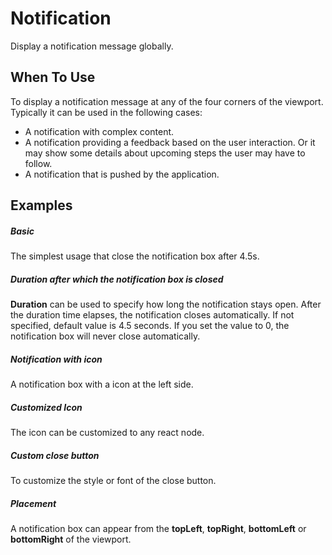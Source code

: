 
<Meta
    title="Design System/Feedback/Notification"
    argTypes={NotificationArgTypes}
/>

# Notification

Display a notification message globally.

## When To Use
To display a notification message at any of the four corners of the viewport. Typically it can be used in the following cases:
* A notification with complex content.
* A notification providing a feedback based on the user interaction. Or it may show some details about upcoming steps the user may have to follow.
* A notification that is pushed by the application.

## Examples

##### Basic
The simplest usage that close the notification box after 4.5s.

<CustomCanvas content={Exemples.Basic} source={Sources.Basic} />

##### Duration after which the notification box is closed
**Duration** can be used to specify how long the notification stays open. After the duration time elapses, the notification closes automatically. If not specified, default value is 4.5 seconds. If you set the value to 0, the notification box will never close automatically.

<CustomCanvas content={Exemples.Duration} source={Sources.Duration} />

##### Notification with icon
A notification box with a icon at the left side.

<CustomCanvas content={Exemples.Icon} source={Sources.Icon} />

##### Customized Icon
The icon can be customized to any react node.

<CustomCanvas content={Exemples.CustomIcon} source={Sources.CustomIcon} />

##### Custom close button
To customize the style or font of the close button.

<CustomCanvas content={Exemples.CustomClose} source={Sources.CustomClose} />


##### Placement
A notification box can appear from the **topLeft**, **topRight**, **bottomLeft** or **bottomRight** of the viewport.

<CustomCanvas content={Exemples.Placement} source={Sources.Placement} />
